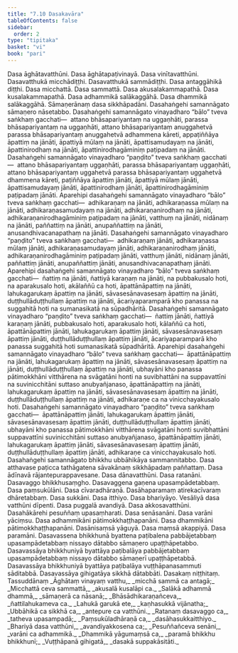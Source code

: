 ```yaml
---
title: "7.10 Dasakavāra"
tableOfContents: false
sidebar:
  order: 2
type: "tipitaka"
basket: "vi"
book: "pari"
---
```



<DynamicBreadcrumb />

<Division number="330" book="pari" bookNo="5" page="245">

<Paragraph number="1565" book="pari">
Dasa āghātavatthūni. Dasa āghātapaṭivinayā. Dasa vinītavatthūni. Dasavatthukā micchādiṭṭhi. Dasavatthukā sammādiṭṭhi. Dasa antaggāhikā diṭṭhi. Dasa micchattā. Dasa sammattā. Dasa akusalakammapathā. Dasa kusalakammapathā. Dasa adhammikā salākaggāhā. Dasa dhammikā salākaggāhā. Sāmaṇerānaṃ dasa sikkhāpadāni. Dasahaṅgehi samannāgato sāmaṇero nāsetabbo.
</Paragraph>

<Paragraph number="1566" book="pari">
Dasahaṅgehi samannāgato vinayadharo “bālo” tveva saṅkhaṃ gacchati—  attano bhāsapariyantaṃ na uggaṇhāti, parassa bhāsapariyantaṃ na uggaṇhāti, attano bhāsapariyantaṃ anuggahetvā parassa bhāsapariyantaṃ anuggahetvā adhammena kāreti, appaṭiññāya āpattiṃ na jānāti, āpattiyā mūlaṃ na jānāti, āpattisamudayaṃ na jānāti, āpattinirodhaṃ na jānāti, āpattinirodhagāminiṃ paṭipadaṃ na jānāti.
</Paragraph>

<Paragraph number="1567" book="pari">
Dasahaṅgehi samannāgato vinayadharo “paṇḍito” tveva saṅkhaṃ gacchati—  attano bhāsapariyantaṃ uggaṇhāti, parassa bhāsapariyantaṃ uggaṇhāti, attano bhāsapariyantaṃ uggahetvā parassa bhāsapariyantaṃ uggahetvā dhammena kāreti, paṭiññāya āpattiṃ jānāti, āpattiyā mūlaṃ jānāti, āpattisamudayaṃ jānāti, āpattinirodhaṃ jānāti, āpattinirodhagāminiṃ paṭipadaṃ jānāti.
</Paragraph>

<Paragraph number="1568" book="pari">
Aparehipi dasahaṅgehi samannāgato vinayadharo “bālo” tveva saṅkhaṃ gacchati—  adhikaraṇaṃ na jānāti, adhikaraṇassa mūlaṃ na jānāti, adhikaraṇasamudayaṃ na jānāti, adhikaraṇanirodhaṃ na jānāti, adhikaraṇanirodhagāminiṃ paṭipadaṃ na jānāti, vatthuṃ na jānāti, nidānaṃ na jānāti, paññattiṃ na jānāti, anupaññattiṃ na jānāti, anusandhivacanapathaṃ na jānāti.
</Paragraph>

<Paragraph number="1569" book="pari">
Dasahaṅgehi samannāgato vinayadharo “paṇḍito” tveva saṅkhaṃ gacchati—  adhikaraṇaṃ jānāti, adhikaraṇassa mūlaṃ jānāti, adhikaraṇasamudayaṃ jānāti, adhikaraṇanirodhaṃ jānāti, adhikaraṇanirodhagāminiṃ paṭipadaṃ jānāti, vatthuṃ jānāti, nidānaṃ jānāti, paññattiṃ jānāti, anupaññattiṃ jānāti, anusandhivacanapathaṃ jānāti.
</Paragraph>

<Paragraph number="1570" book="pari">
Aparehipi dasahaṅgehi samannāgato vinayadharo “bālo” tveva saṅkhaṃ gacchati—  ñattiṃ na jānāti, ñattiyā karaṇaṃ na jānāti, na pubbakusalo hoti, na aparakusalo hoti, akālaññū ca hoti, āpattānāpattiṃ na jānāti, lahukagarukaṃ āpattiṃ na jānāti, sāvasesānavasesaṃ āpattiṃ na jānāti, duṭṭhullāduṭṭhullaṃ āpattiṃ na jānāti, ācariyaparamparā kho panassa na suggahitā hoti na sumanasikatā na sūpadhāritā.
</Paragraph>

<Paragraph number="1571" book="pari">
Dasahaṅgehi samannāgato vinayadharo “paṇḍito” tveva saṅkhaṃ gacchati—  ñattiṃ jānāti, ñattiyā karaṇaṃ jānāti, pubbakusalo hoti, aparakusalo hoti, kālaññū ca hoti, āpattānāpattiṃ jānāti, lahukagarukaṃ āpattiṃ jānāti, sāvasesānavasesaṃ āpattiṃ jānāti, duṭṭhullāduṭṭhullaṃ āpattiṃ jānāti, ācariyaparamparā kho panassa suggahitā hoti sumanasikatā sūpadhāritā.
</Paragraph>

<Paragraph number="1572" book="pari">
Aparehipi dasahaṅgehi samannāgato vinayadharo “bālo” tveva saṅkhaṃ gacchati—  āpattānāpattiṃ na jānāti, lahukagarukaṃ āpattiṃ na jānāti, sāvasesānavasesaṃ āpattiṃ na jānāti, duṭṭhullāduṭṭhullaṃ āpattiṃ na jānāti, ubhayāni kho panassa pātimokkhāni vitthārena na svāgatāni honti na suvibhattāni na suppavattīni na suvinicchitāni suttaso anubyañjanaso, āpattānāpattiṃ na jānāti, lahukagarukaṃ āpattiṃ na jānāti, sāvasesānavasesaṃ āpattiṃ na jānāti, duṭṭhullāduṭṭhullaṃ āpattiṃ na jānāti, adhikaraṇe ca na vinicchayakusalo hoti.
</Paragraph>

<Paragraph number="1573" book="pari">
Dasahaṅgehi samannāgato vinayadharo “paṇḍito” tveva saṅkhaṃ gacchati—  āpattānāpattiṃ jānāti, lahukagarukaṃ āpattiṃ jānāti, sāvasesānavasesaṃ āpattiṃ jānāti, duṭṭhullāduṭṭhullaṃ āpattiṃ jānāti, ubhayāni kho panassa pātimokkhāni vitthārena svāgatāni honti suvibhattāni suppavattīni suvinicchitāni suttaso anubyañjanaso, āpattānāpattiṃ jānāti, lahukagarukaṃ āpattiṃ jānāti, sāvasesānavasesaṃ āpattiṃ jānāti, duṭṭhullāduṭṭhullaṃ āpattiṃ jānāti, adhikaraṇe ca vinicchayakusalo hoti.
</Paragraph>

<Paragraph number="1574" book="pari">
Dasahaṅgehi samannāgato bhikkhu ubbāhikāya sammannitabbo. Dasa atthavase paṭicca tathāgatena sāvakānaṃ sikkhāpadaṃ paññattaṃ. Dasa ādīnavā rājantepurappavesane. Dasa dānavatthūni. Dasa ratanāni. Dasavaggo bhikkhusaṃgho. Dasavaggena gaṇena upasampādetabbaṃ. Dasa paṃsukūlāni. Dasa cīvaradhāraṇā. Dasāhaparamaṃ atirekacīvaraṃ dhāretabbaṃ. Dasa sukkāni. Dasa itthiyo. Dasa bhariyāyo. Vesāliyā dasa vatthūni dīpenti. Dasa puggalā avandiyā. Dasa akkosavatthūni. Dasahākārehi pesuññaṃ upasaṃharati. Dasa senāsanāni. Dasa varāni yāciṃsu. Dasa adhammikāni pātimokkhaṭṭhapanāni. Dasa dhammikāni pātimokkhaṭṭhapanāni. Dasānisaṃsā yāguyā. Dasa maṃsā akappiyā. Dasa paramāni. Dasavassena bhikkhunā byattena paṭibalena pabbājetabbaṃ upasampādetabbaṃ nissayo dātabbo sāmaṇero upaṭṭhāpetabbo. Dasavassāya bhikkhuniyā byattāya paṭibalāya pabbājetabbaṃ upasampādetabbaṃ nissayo dātabbo sāmaṇerī upaṭṭhāpetabbā. Dasavassāya bhikkhuniyā byattāya paṭibalāya vuṭṭhāpanasammuti sāditabbā. Dasavassāya gihigatāya sikkhā dātabbāti.

</Paragraph>
</Division>

<Paragraph number="1575" type="center" book="pari">
Dasakaṃ niṭṭhitaṃ.



</Paragraph>

<Paragraph number="1576" type="center" book="pari">
Tassuddānaṃ


</Paragraph>

<Paragraph number="1577" type="verses" book="pari">
_Āghātaṃ vinayaṃ vatthu,_  
_micchā sammā ca antagā;_  
_Micchattā ceva sammattā,_  
_akusalā kusalāpi ca._  

</Paragraph>

<Paragraph number="1578" type="verses" book="pari">
_Salākā adhammā dhammā,_  
_sāmaṇerā ca nāsanā;_  
_Bhāsādhikaraṇañceva,_  
_ñattilahukameva ca._  

</Paragraph>

<Paragraph number="1579" type="verses" book="pari">
_Lahukā garukā ete,_  
_kaṇhasukkā vijānatha;_  
_Ubbāhikā ca sikkhā ca,_  
_antepure ca vatthūni._  

</Paragraph>

<Paragraph number="1580" type="verses" book="pari">
_Ratanaṃ dasavaggo ca,_  
_tatheva upasampadā;_  
_Paṃsukūladhāraṇā ca,_  
_dasāhasukkaitthiyo._  

</Paragraph>

<Paragraph number="1581" type="verses" book="pari">
_Bhariyā dasa vatthūni,_  
_avandiyakkosena ca;_  
_Pesuññañceva senāni,_  
_varāni ca adhammikā._  

</Paragraph>

<Paragraph number="1582" type="verses" book="pari">
_Dhammikā yāgumaṃsā ca,_  
_paramā bhikkhu bhikkhunī;_  
_Vuṭṭhāpanā gihigatā,_  
_dasakā suppakāsitāti._
</Paragraph>